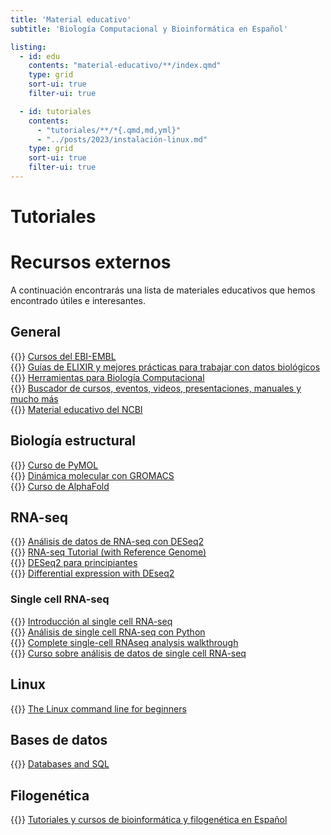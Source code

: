 ```yaml
---
title: 'Material educativo'
subtitle: 'Biología Computacional y Bioinformática en Español'

listing:
  - id: edu
    contents: "material-educativo/**/index.qmd"
    type: grid
    sort-ui: true
    filter-ui: true

  - id: tutoriales
    contents:
      - "tutoriales/**/*{.qmd,md,yml}"
      - "../posts/2023/instalación-linux.md"
    type: grid
    sort-ui: true
    filter-ui: true
---
```


:::{#edu}
:::

# Tutoriales

:::{#tutoriales}
:::

# Recursos externos

A continuación encontrarás una lista de materiales educativos que hemos
encontrado útiles e interesantes.

## General

{{<fa globe>}} [Cursos del EBI-EMBL](https://www.ebi.ac.uk/training/)\
{{<fa globe>}} [Guías de ELIXIR y mejores prácticas para trabajar con datos
biológicos](https://elixir-europe.org/what-we-offer/guidelines)\
{{<fa globe>}} [Herramientas para Biología
Computacional](https://elixir-europe.org/what-we-offer/portals)\
{{<fa globe>}} [Buscador de cursos, eventos, videos, presentaciones, manuales y
mucho más](https://tess.elixir-europe.org/)\
{{<fa globe>}} [Material educativo del NCBI](https://www.ncbi.nlm.nih.gov/home/learn/)\

## Biología estructural

{{<fa brands youtube>}} [Curso de PyMOL](https://youtu.be/2UJ9_cADkek)\
{{<fa globe>}} [Dinámica molecular con GROMACS](http://www.mdtutorials.com/gmx/)\
{{<fa globe>}} [Curso de
AlphaFold](https://www.ebi.ac.uk/training/online/courses/alphafold/)

## RNA-seq

{{<fa globe>}} [Análisis de datos de RNA-seq con DESeq2](https://bioconductor.org/packages/devel/bioc/vignettes/DESeq2/inst/doc/DESeq2.html)\
{{<fa globe>}} [RNA-seq Tutorial (with Reference Genome)](https://bioinformatics.uconn.edu/resources-and-events/tutorials-2/rna-seq-tutorial-with-reference-genome/)\
{{<fa brands youtube>}} [DESeq2 para principiantes](https://www.youtube.com/watch?v=0b24mpzM_5M)\
{{<fa globe>}} [Differential expression with DEseq2](https://genviz.org/module-04-expression/0004/02/01/DifferentialExpression/)

### Single cell RNA-seq

{{<fa brands youtube>}} [Introducción al single cell RNA-seq](https://youtu.be/_ND6pEsf5Kg)\
{{<fa brands youtube>}} [Análisis de single cell RNA-seq con Python](https://youtu.be/jwSPTgF9ESQ)\
{{<fa brands youtube>}} [Complete single-cell RNAseq analysis walkthrough](https://youtu.be/uvyG9yLuNSE)\
{{<fa globe>}} [Curso sobre análisis de datos de single cell RNA-seq](https://www.singlecellcourse.org/)

## Linux

{{<fa globe>}} [The Linux command line for beginners](https://ubuntu.com/tutorials/command-line-for-beginners)

## Bases de datos

{{<fa globe>}} [Databases and SQL](https://swcarpentry.github.io/sql-novice-survey/)

## Filogenética

{{<fa globe>}} [Tutoriales y cursos de bioinformática y filogenética en
Español](https://www.ccg.unam.mx/~vinuesa/Tutoriales_y_cursos_bioinfo_filogen%C3%A9tica_espa%C3%B1ol_PV.html)
